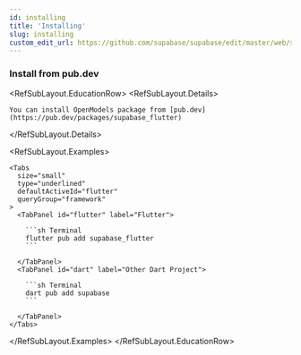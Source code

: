```yaml
---
id: installing
title: 'Installing'
slug: installing
custom_edit_url: https://github.com/supabase/supabase/edit/master/web/spec/supabase.yml
---
```


### Install from pub.dev

<RefSubLayout.EducationRow>
  <RefSubLayout.Details>

    You can install OpenModels package from [pub.dev](https://pub.dev/packages/supabase_flutter)

  </RefSubLayout.Details>

  <RefSubLayout.Examples>

    <Tabs
      size="small"
      type="underlined"
      defaultActiveId="flutter"
      queryGroup="framework"
    >
      <TabPanel id="flutter" label="Flutter">

        ```sh Terminal
        flutter pub add supabase_flutter
        ```

      </TabPanel>
      <TabPanel id="dart" label="Other Dart Project">

        ```sh Terminal
        dart pub add supabase
        ```

      </TabPanel>
    </Tabs>

  </RefSubLayout.Examples>
</RefSubLayout.EducationRow>
